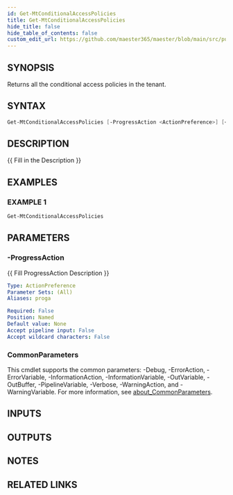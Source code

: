 ```yaml
---
id: Get-MtConditionalAccessPolicies
title: Get-MtConditionalAccessPolicies
hide_title: false
hide_table_of_contents: false
custom_edit_url: https://github.com/maester365/maester/blob/main/src/public/Get-MtConditionalAccessPolicies.ps1
---
```


## SYNOPSIS

Returns all the conditional access policies in the tenant.

## SYNTAX

```powershell
Get-MtConditionalAccessPolicies [-ProgressAction <ActionPreference>] [<CommonParameters>]
```

## DESCRIPTION

\{\{ Fill in the Description \}\}

## EXAMPLES

### EXAMPLE 1

```powershell
Get-MtConditionalAccessPolicies
```

## PARAMETERS

### -ProgressAction

\{\{ Fill ProgressAction Description \}\}

```yaml
Type: ActionPreference
Parameter Sets: (All)
Aliases: proga

Required: False
Position: Named
Default value: None
Accept pipeline input: False
Accept wildcard characters: False
```

### CommonParameters

This cmdlet supports the common parameters: -Debug, -ErrorAction, -ErrorVariable, -InformationAction, -InformationVariable, -OutVariable, -OutBuffer, -PipelineVariable, -Verbose, -WarningAction, and -WarningVariable. For more information, see [about_CommonParameters](http://go.microsoft.com/fwlink/?LinkID=113216).

## INPUTS

## OUTPUTS

## NOTES

## RELATED LINKS
